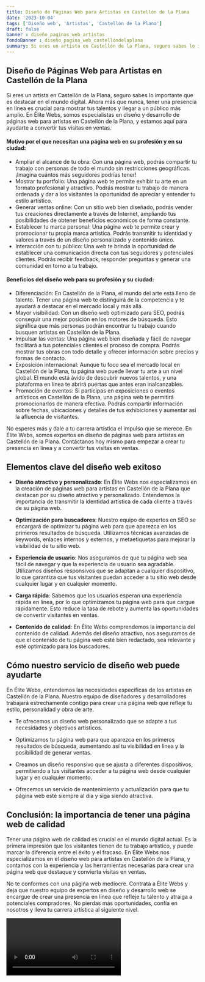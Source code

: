 ```yaml
---
title: Diseño de Páginas Web para Artistas en Castellón de la Plana
date: '2023-10-04'
tags: ['Diseño web', 'Artistas', 'Castellón de la Plana']
draft: false
banner : diseño_paginas_web_artistas
fondoBanner : diseño_pagina_web_castellóndelaplana
summary: Si eres un artista en Castellón de la Plana, seguro sabes lo importante que es destacar en el mundo digital. Ahora más que nunca, tener una presencia en línea es crucial para mostrar tus talentos y llegar a un público más amplio. En Élite Webs, somos especialistas en diseño y desarrollo de páginas web para artistas en Castellón de la Plana, y estamos aquí para ayudarte a convertir tus visitas en ventas.
---
```


## Diseño de Páginas Web para Artistas en Castellón de la Plana

Si eres un artista en Castellón de la Plana, seguro sabes lo importante que es destacar en el mundo digital. Ahora más que nunca, tener una presencia en línea es crucial para mostrar tus talentos y llegar a un público más amplio. En Élite Webs, somos especialistas en diseño y desarrollo de páginas web para artistas en Castellón de la Plana, y estamos aquí para ayudarte a convertir tus visitas en ventas.

#### Motivo por el que necesitan una página web en su profesión y en su ciudad:
- Ampliar el alcance de tu obra: Con una página web, podrás compartir tu trabajo con personas de todo el mundo sin restricciones geográficas. ¡Imagina cuántos más seguidores podrías tener!
- Mostrar tu portfolio: Una página web te permite exhibir tu arte en un formato profesional y atractivo. Podrás mostrar tu trabajo de manera ordenada y dar a los visitantes la oportunidad de apreciar y entender tu estilo artístico.
- Generar ventas online: Con un sitio web bien diseñado, podrás vender tus creaciones directamente a través de Internet, ampliando tus posibilidades de obtener beneficios económicos de forma constante.
- Establecer tu marca personal: Una página web te permite crear y promocionar tu propia marca artística. Podrás transmitir tu identidad y valores a través de un diseño personalizado y contenido único.
- Interacción con tu público: Una web te brinda la oportunidad de establecer una comunicación directa con tus seguidores y potenciales clientes. Podrás recibir feedback, responder preguntas y generar una comunidad en torno a tu trabajo.

#### Beneficios del diseño web para su profesión y su ciudad:
- Diferenciación: En Castellón de la Plana, el mundo del arte está lleno de talento. Tener una página web te distinguirá de la competencia y te ayudará a destacar en el mercado local y más allá.
- Mayor visibilidad: Con un diseño web optimizado para SEO, podrás conseguir una mejor posición en los motores de búsqueda. Esto significa que más personas podrán encontrar tu trabajo cuando busquen artistas en Castellón de la Plana.
- Impulsar las ventas: Una página web bien diseñada y fácil de navegar facilitará a tus potenciales clientes el proceso de compra. Podrás mostrar tus obras con todo detalle y ofrecer información sobre precios y formas de contacto.
- Exposición internacional: Aunque tu foco sea el mercado local en Castellón de la Plana, tu página web puede llevar tu arte a un nivel global. El mundo está ávido de descubrir nuevos talentos, y una plataforma en línea te abrirá puertas que antes eran inalcanzables.
- Promoción de eventos: Si participas en exposiciones o eventos artísticos en Castellón de la Plana, una página web te permitirá promocionarlos de manera efectiva. Podrás compartir información sobre fechas, ubicaciones y detalles de tus exhibiciones y aumentar así la afluencia de visitantes.

No esperes más y dale a tu carrera artística el impulso que se merece. En Élite Webs, somos expertos en diseño de páginas web para artistas en Castellón de la Plana. Contáctanos hoy mismo para empezar a crear tu presencia en línea y a convertir tus visitas en ventas.

<GifSeo />

<Cta />

## Elementos clave del diseño web exitoso

- **Diseño atractivo y personalizado**: En Élite Webs nos especializamos en la creación de páginas web para artistas en Castellón de la Plana que destacan por su diseño atractivo y personalizado. Entendemos la importancia de transmitir la identidad artística de cada cliente a través de su página web.

- **Optimización para buscadores**: Nuestro equipo de expertos en SEO se encargará de optimizar tu página web para que aparezca en los primeros resultados de búsqueda. Utilizamos técnicas avanzadas de keywords, enlaces internos y externos, y metaetiquetas para mejorar la visibilidad de tu sitio web.

- **Experiencia de usuario**: Nos aseguramos de que tu página web sea fácil de navegar y que la experiencia de usuario sea agradable. Utilizamos diseños responsivos que se adaptan a cualquier dispositivo, lo que garantiza que tus visitantes puedan acceder a tu sitio web desde cualquier lugar y en cualquier momento.

- **Carga rápida**: Sabemos que los usuarios esperan una experiencia rápida en línea, por lo que optimizamos tu página web para que cargue rápidamente. Esto reduce la tasa de rebote y aumenta las oportunidades de convertir visitantes en ventas.

- **Contenido de calidad**: En Élite Webs comprendemos la importancia del contenido de calidad. Además del diseño atractivo, nos aseguramos de que el contenido de tu página web esté bien redactado, sea relevante y esté optimizado para los buscadores.

## Cómo nuestro servicio de diseño web puede ayudarte

En Élite Webs, entendemos las necesidades específicas de los artistas en Castellón de la Plana. Nuestro equipo de diseñadores y desarrolladores trabajará estrechamente contigo para crear una página web que refleje tu estilo, personalidad y obra de arte.

- Te ofrecemos un diseño web personalizado que se adapte a tus necesidades y objetivos artísticos.

- Optimizamos tu página web para que aparezca en los primeros resultados de búsqueda, aumentando así tu visibilidad en línea y la posibilidad de generar ventas.

- Creamos un diseño responsivo que se ajusta a diferentes dispositivos, permitiendo a tus visitantes acceder a tu página web desde cualquier lugar y en cualquier momento.

- Ofrecemos un servicio de mantenimiento y actualización para que tu página web esté siempre al día y siga siendo atractiva.

## Conclusión: la importancia de tener una página web de calidad

Tener una página web de calidad es crucial en el mundo digital actual. Es la primera impresión que los visitantes tienen de tu trabajo artístico, y puede marcar la diferencia entre el éxito y el fracaso. En Élite Webs nos especializamos en el diseño web para artistas en Castellón de la Plana, y contamos con la experiencia y las herramientas necesarias para crear una página web que destaque y convierta visitas en ventas.

No te conformes con una página web mediocre. Contrata a Élite Webs y deja que nuestro equipo de expertos en diseño y desarrollo web se encargue de crear una presencia en línea que refleje tu talento y atraiga a potenciales compradores. No pierdas más oportunidades, confía en nosotros y lleva tu carrera artística al siguiente nivel.

<Video />

<CtaBot job='Artistas' city='Castellón de la Plana'/>

<Gmaps query='Castellón de la Plana+españa+maps' />